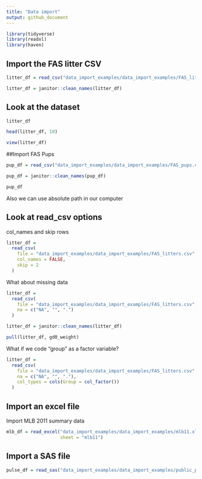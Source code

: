 ```yaml
---
title: "Data import"
output: github_document
---
```


```r
library(tidyverse)
library(readxl)
library(haven)
```


## Import the FAS litter CSV

```r
litter_df = read_csv("data_import_examples/data_import_examples/FAS_litters.csv")

litter_df = janitor::clean_names(litter_df)
```

## Look at the dataset

```r
litter_df

head(litter_df, 10)
```

```r
view(litter_df)
```


##Import FAS Pups

```r
pup_df = read_csv("data_import_examples/data_import_examples/FAS_pups.csv")

pup_df = janitor::clean_names(pup_df)

pup_df
```

Also we can use absolute path in our computer


## Look at read_csv options

col_names and skip rows

```r
litter_df = 
  read_csv(
    file = "data_import_examples/data_import_examples/FAS_litters.csv",
    col_names = FALSE,
    skip = 2
  )
```

What about missing data

```r
litter_df = 
  read_csv(
    file = "data_import_examples/data_import_examples/FAS_litters.csv",
    na = c("NA", "", ".")
  )

litter_df = janitor::clean_names(litter_df)

pull(litter_df, gd0_weight)
```

What if we code "group" as a factor variable?

```r
litter_df = 
  read_csv(
    file = "data_import_examples/data_import_examples/FAS_litters.csv",
    na = c("NA", "", "."),
    col_types = cols(Group = col_factor())
  )
```


## Import an excel file

Import MLB 2011 summary data

```r
mlb_df = read_excel("data_import_examples/data_import_examples/mlb11.xlsx", 
                    sheet = "mlb11")
```


## Import a SAS file

```r
pulse_df = read_sas("data_import_examples/data_import_examples/public_pulse_data.sas7bdat")
```

